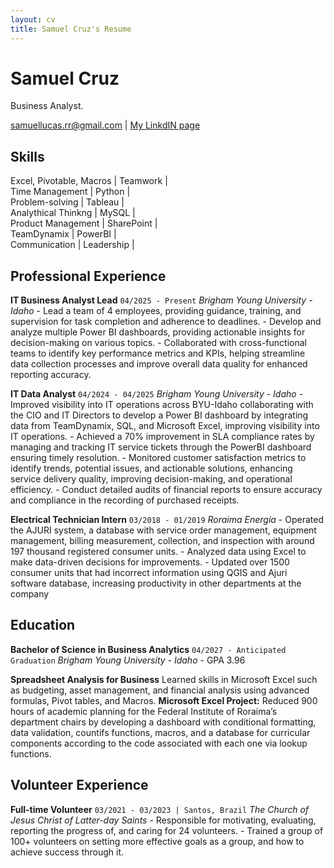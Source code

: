 ```yaml
---
layout: cv
title: Samuel Cruz's Resume
---
```

# Samuel Cruz
Business Analyst.

<div id="webaddress">
<a href="samuellucas.rr@gmail.com">samuellucas.rr@gmail.com</a>
| <a href="https://www.linkedin.com/in/cruzsamuel/">My LinkdIN page</a>
</div>

## Skills
| Excel, Pivotable, Macros | Teamwork   |
| Time Management          | Python     |
| Problem-solving          | Tableau    |
| Analythical Thinkng      | MySQL      |
| Product Management       | SharePoint |
| TeamDynamix              | PowerBI    |
| Communication            | Leadership |


## Professional Experience
__IT Business Analyst Lead__ `04/2025 - Present`
*Brigham Young University - Idaho* 
- Lead a team of 4 employees, providing guidance, training, and supervision for task completion and adherence to deadlines.
- Develop and analyze multiple Power BI dashboards, providing actionable insights for decision-making on various topics.
- Collaborated with cross-functional teams to identify key performance metrics and KPIs, helping streamline data collection processes and improve overall data quality for enhanced reporting accuracy.

__IT Data Analyst__ `04/2024 - 04/2025`
*Brigham Young University - Idaho*
- Improved visibility into IT operations across BYU-Idaho collaborating with the CIO and IT Directors to
develop a Power BI dashboard by integrating data from TeamDynamix, SQL, and Microsoft Excel,
improving visibility into IT operations.
- Achieved a 70% improvement in SLA compliance rates by managing and tracking IT service tickets
through the PowerBI dashboard ensuring timely resolution.
- Monitored customer satisfaction metrics to identify trends, potential issues, and actionable solutions,
enhancing service delivery quality, improving decision-making, and operational efficiency.
- Conduct detailed audits of financial reports to ensure accuracy and compliance in the recording of
purchased receipts.

__Electrical Technician Intern__ `03/2018 - 01/2019`
*Roraima Energia*
- Operated the AJURI system, a database with service order management, equipment management, billing
measurement, collection, and inspection with around 197 thousand registered consumer units.
- Analyzed data using Excel to make data-driven decisions for improvements.
- Updated over 1500 consumer units that had incorrect information using QGIS and Ajuri software
database, increasing productivity in other departments at the company

## Education
__Bachelor of Science in Business Analytics__ `04/2027 - Anticipated Graduation`
*Brigham Young University - Idaho*
- GPA 3.96
  
__Spreadsheet Analysis for Business__
Learned skills in Microsoft Excel such as budgeting, asset management, and financial analysis using
advanced formulas, Pivot tables, and Macros.
__Microsoft Excel Project:__  Reduced 900 hours of academic planning for the Federal Institute of Roraima's
department chairs by developing a dashboard with conditional formatting, data validation, countifs
functions, macros, and a database for curricular components according to the code associated with each
one via lookup functions.
 

## Volunteer Experience
__Full-time Volunteer__ `03/2021 - 03/2023 | Santos, Brazil`
*The Church of Jesus Christ of Latter-day Saints*
- Responsible for motivating, evaluating, reporting the progress of, and caring for 24 volunteers.
- Trained a group of 100+ volunteers on setting more effective goals as a group, and how to achieve success
through it.

<!-- ### Footer

Last updated: Apr 2025 -->